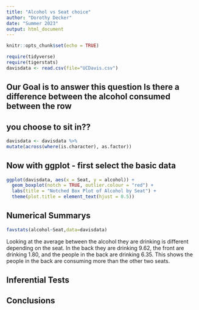 ```yaml
---
title: "Alcohol vs Seat choice"
author: "Dorothy Decker"
date: "Summer 2023"
output: html_document
---
```


```r
knitr::opts_chunk$set(echo = TRUE)
```

```r
require(tidyverse)
require(tigerstats)
davisdata <- read.csv(file="UCDavis.csv")
```
## Our Goal is to answer this question Is there a difference between the alcohol consumed between the row
## you choose to sit in??

```r
davisdata <- davisdata %>%
mutate(across(where(is.character), as.factor))
```

## Now with ggplot - first select the basic data


```r
ggplot(davisdata, aes(x = Seat, y = alcohol)) +
  geom_boxplot(notch = TRUE, outlier.colour = "red") +
  labs(title = "Notched Box Plot of Alcohol by Seat") +
  theme(plot.title = element_text(hjust = 0.5))

```

  


## Numerical Summarys 

```r
favstats(alcohol~Seat,data=davisdata)
```
Looking at the average between the alcohol they are drinking is different depending on the seat. In the back they are drinking 9.62, the front are drinking 1.80, and the people in the back are drinking 6.35. This shows the people in the back are consuming more than the other two seats.


## Inferential Tests

## Conclusions


